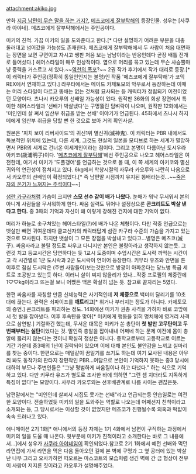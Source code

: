 attachment:akiko.jpg

만화 [[지금 남편이 무슨 말을 하는 거지?]], [[메츠코에게 잘부탁해]]의 등장인물. 성우는 [사쿠라 아야네]. 
메츠코에게 잘부탁해에서는 주인공이다.

미키의 친척. 가끔 미키의 일을 도와준다고 한다.[* 다만 설명하기 어려운 부분을 대충 둘러대고 넘어갔을 가능성도 존재한다. 메츠코에게 잘부탁해에서 두 사람이 처음 대면하는 장면을 보면 구면이고 자시고 쌩판 처음 보는 남남이라는 반응인데다 곧장 배틀 전개로 들어섰다.] 헤어스타일이 매우 인상적이다. 옆으로 머리를 묶고 있는데 무슨 사슴뿔마냥 중력을 거스르고 서 있다.~~[[역천의 폭포]]?~~ 2권 작가 후기에서 작가 대리로 등장.[* 이 캐릭터가 주인공(정확히 동일인인지는 불명)인 작품 '메츠코에게 잘부탁해'가 코믹REX에서 연재하고 있다.] 라부타에서는 메이드 카제토모의 악우로서 등장하는데 이때는 머리 스타일이 다르고 똥배는 없는 것처럼 묘사되는 등 캐릭터가 정립되기 이전이었던 모양이다. 츠나시 카오루의 선배일 가능성이 있다. 원작판 36화의 회상 장면에서 특이한 헤어스타일과 '선배가 박살냈다'는 구멍뚫린 담벼락이 나오며, 원작판 12화에서는 '미인인데 살 쪄서 임산부 취급을 받는 선배' 이야기가 언급된다. 45화에서 츠나시 하지메에게 임산부 취급을 당할 뻔 한 것으로 보아 거의 확인사살. 

원본은 '피치 보이 리버사이드'의 귀신1위 멸신귀(滅神鬼). 이 캐릭터는 PBR 내에서도 독보적인 위치에 있는데, 다른 세계, 그것도 현실의 일본을 모티브로 하는 세계가 멸망하면서 PBR의 세계로 건너온 이세계인이라는 점이다. 그리고 본명이 다름아닌 토시우라 아키코(歳浦明子)이다. '[[메츠코에게 잘부탁해]]'에선 주인공으로 나오고 헤어스타일은 여전한데, 여기서 미키가 '도플갱어'를 언급하는 것으로 볼 때, 이 쪽 세계의 아키코와 멸신귀와의 연관성이 점쳐지고 있다. 6kg에서 학창시절의 사무라 카오루와 나란히 나옴으로서 카오루의 선배임이 확정되었다.[* 즉 남편말 시점까지 유지된 똥배라는것...~~[[다잉메시지|죽은 자의 온기가 느껴지는 주석]]이다~~]

[[섬란 카구라]]처럼 가슴이 크지만 '''스모 선수 같이 배가 나왔다.''' 눈매가 워낙 무서워서 본의 아니게 사람들을 무서워하게 한다. 싸움 실력도 뛰어나 설정상으론 '''콘크리트도 박살 낸다고 한다.''' 중 3때의 기억과 자신이 왜 이렇게 강해진 건지에 대한 기억이 없다. 

머리가 하늘로 솟구쳐있는 헤어스타일(?)에 배가 나온 체형이다. 다만 작중 언급으로는 뱃살만 빼면 귀여운데다 쿨교신자의 캐릭터답게 섬란 카구라 수준의 가슴을 가지고 있는 것으로 묘사된다. 하지만 뱃살이 그 모든 장점을 박살내고 있다고...별명은 메츠코(滅子). 싸움사라고 불릴 정도로 싸우고 다니지만 본인은 불량아라고 생각하지 않는듯. 그런것 치고 등교시간은 당연하다는 듯 1교시 도중이며 수업시간은 도시락 까먹는 시간이고 각 시간별로 1군 도시락과 2군 도시락이 연이어 등장한다. 키무라 유즈와 안면을 튼 이후로 점심 도시락은 (주변 사람들이)보는것만으로 방광이 아파온다는 당뇨병 특급 세트로 조공받고 있는듯 하다. 이러니 살이 찌지 않을리가 있나...작중 프로필의 체중란에 1♡♡kg이라고 뜨는걸 보니 어쨌든 백은 확실히 넘는 듯. 참고로 끝자리는 5였다. 

한편 싸움사를 자칭할 만큼 신체능력은 사기적인데 '''저 체중으로''' 백미터 달리기를 10초대에 끊는다. 완력은 쇠파이프를 '''깨트리고'''[* 휘거나 부러지는 정도가 아니다. 카제토모의 증언.] 콘크리트를 파괴하는 정도. 14화에선 미키가 권총 사격을 가하자 바로 코앞에서 첫 발을 잡아냈다. 이후 후속탄을 맞아[* 미키에게 행동을 읽혀 명치께에 영거리 사격으로 삼연발.] 기절하긴 했는데, 무서운 대목은 미키가 쏜 총탄이 '''첫 발만 고무탄이고 두 번째부터는 실탄'''이었다는 것. 말인즉 총알을 잡아내내 어쩌네 하는 문제 이전에 몸이 총알에 뚫리지 않는다는 것이니 확실히 정상은 아니다. 중학교로부터 고등학교로 이르는 기간 가운데 중3때의 1년이 결락되어 있으며 이에 대해 본인도 불안감을 느끼고 실마리를 찾는 중이다. 한편으로는 매일같이 꿈일기를 쓰기도 하는데 여기 묘사된 내용은 아무리 봐도 동작가의 판타지 장편작인 PBR...여담으로 본인이 기억하지 못하는 중3 당시에 대하여 부모나 주변인들은 "그냥 평범하게 싸움질이나 하고 다녔다." 하는 식으로 기억하고 있다. 다만 키무라 유즈가 별도로 조사한 바에 의하면 "그런 셈 치더라도 지독하게 특징이 없다"는 모양이다. 사무라 카오루와는 선후배관계로 나름 사이는 괜찮은듯. 

남편말에서는 "미인인데 살쪄서 시집도 못가는 선배"라고 언급되는등 안습일로는 여전한 모양이다. 전술하였듯 미키의 일을 도와주는 역할로 나오는데 어째선지 친척이라고 소개되는 등, 그 당시로서는 이상할 것이 없었지만 메츠코가 진행될수록 의혹과 떡밥이 속속 드러나고 있다.

애니메이션 2기 1화[* 애니에서의 등장 자체는 1기 4화에서 남편이 구직하는 과정에서 미키의 일을 도울 때 나온다. 윗부분에 미키가 친척이라고 소개한다는 바로 그 내용에서...]에서 성우가 [[사쿠라 아야네]]임이 확인되었다.참고로 2기 1화에서 예전 선배와 먹던 라면집에 가서 라면을 먹은 다음 돌아오던 길에 본 벽에 구멍과 그 옆 공터에 있는 박살난 나무 그리고 오사카하면 떠오르는 마스코트의 모습처럼 생긴 벽에 간 금 형상이 전부 이 사람이 저지른 짓이라고 카오루가 설명해주었다.
